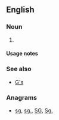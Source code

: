 {{also|gs|GS|Gs|.gs|g.s.|G's}}

==English==

===Noun===
{{head|en|noun plural form}}

# {{plural of|g|lang=en}}

====Usage notes====
{{U:en:plurals of letters}}

===See also===
* [[G's]]

===Anagrams===
* [[sg#English|sg]], [[sg.#English|sg.]], [[SG#English|SG]], [[Sg.#English|Sg.]]